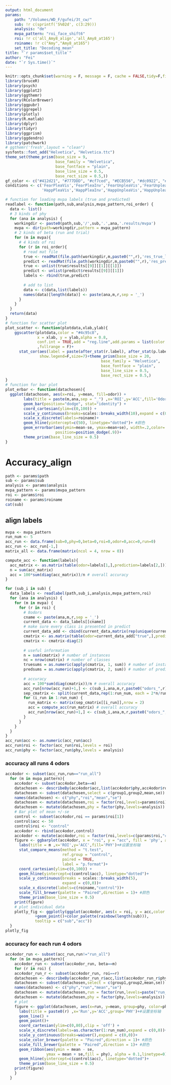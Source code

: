 ```yaml
---
output: html_document
params:
    path: "/Volumes/WD_F/gufei/3t_cw/"
    sub: !r c(sprintf('S%02d', c(3:29)))
    analysis: "de"
    mvpa_pattern: "roi_face_shift6"
    roi: !r c('all_Amy8_align','all_Amy8_at165')
    roiname: !r c("Amy","Amy8_at165")
    set_title: "Decoding_mean"
title: "`r params$set_title`"
author: "Fei"
date: "`r Sys.time()`"
---
```


```r
knitr::opts_chunk$set(warning = F, message = F, cache = FALSE,tidy=F,fig.align='center',fig.showtext=TRUE,results="hold",fig.show = "hold")
library(bruceR)
library(psych)
library(ggplot2)
library(ggthemr)
library(RColorBrewer)
library(ggpubr)
library(ggrepel)
library(plotly)
library(R.matlab)
library(dplyr)
library(tidyr)
library(ggprism)
library(ggdendro)
library(patchwork)
# ggthemr('fresh',layout = "clean")
sysfonts::font_add("Helvetica", "Helvetica.ttc")
theme_set(theme_prism(base_size = 9,
                      base_family = "Helvetica",
                      base_fontface = "plain",
                      base_line_size = 0.5,
                      base_rect_size = 0.5,))
gf_color <- c("#412d21", "#777DDD", "#cf7ced", "#ECB556", "#dc0922", "#4292C6", "#e45869", "#41AB5D")
conditions <- c('FearPleaVis','FearPleaInv','FearUnpleaVis','FearUnpleaInv',
                'HappPleaVis','HappPleaInv','HappUnpleaVis','HappUnpleaInv')
```

```r
# function for loading mvpa labels (true and predicted)
readlabel <- function(path,sub,analysis,mvpa_pattern,roi_order) {
  data <- list()
  # 3 kinds of phy
  for (ana in analysis) {
    workingdir <- paste0(path,sub,'/',sub,'.',ana,'.results/mvpa')
    mvpa <- dir(path=workingdir,pattern = mvpa_pattern)
    # 2 kinds of beta (run and trial)
    for (m in mvpa){
      # 4 kinds of roi
      for (r in roi_order){
        # read mat file
        true <- readMat(file.path(workingdir,m,paste0("",r),'res_true_labels.mat'))
        predict <- readMat(file.path(workingdir,m,paste0("",r),'res_predicted_labels.mat'))
        true <- unlist(true$results[[9]][[1]][[1]])
        predict <- unlist(predict$results[[9]][[1]])
        labels <- rbind(true,predict)
        
        # add to list
        data <- c(data,list(labels))
        names(data)[length(data)] <- paste(ana,m,r,sep = '_')
      }
    }
  }
  return(data)
}
# function for scatter plot
plot_scatter <- function(plotdata,xlab,ylab){
    ggscatter(plotdata,color = "#4c95c8",
              x = xlab, y = ylab,alpha = 0.8,
              conf.int = TRUE,add = "reg.line",add.params = list(color = "gray20")
              ,fullrange = F)+
      stat_cor(aes(label = paste(after_stat(r.label), after_stat(p.label), sep = "~`,`~")),
               show.legend=F,size=7)+theme_prism(base_size = 20,
                                          base_family = "Helvetica",
                                          base_fontface = "plain",
                                          base_line_size = 0.5,
                                          base_rect_size = 0.5,)
}
# function for bar plot
plot_erbar <- function(datachosen){
  ggplot(datachosen, aes(x=roi, y=mean, fill=odor)) + 
        labs(title = paste(m,ana,sep = "_") ,x='ROI',y='ACC',fill='Odor')+#设置坐标轴
        geom_bar(position="dodge", stat="identity") +
        coord_cartesian(ylim=c(0,100)) +
        scale_y_continuous(breaks=scales::breaks_width(10),expand = c(0,0))+
        scale_x_discrete(labels=roiname)+
        geom_hline(yintercept=c(50), linetype="dotted")+ #颜色
        geom_errorbar(aes(ymin=mean-se, ymax=mean+se), width=.2,color='black',
                      position=position_dodge(.9))+
        theme_prism(base_line_size = 0.5)
}
```

# Accuracy_align

```r
path <- params$path
sub <- params$sub
analysis <- params$analysis
mvpa_pattern <- params$mvpa_pattern
roi <- params$roi
roiname <- params$roiname
cat(sub)
```

## align labels
```r
mvpa <- mvpa_pattern
run_num <- 5
acc_run <- data.frame(sub=0,phy=0,beta=0,roi=0,odor=0,acc=0,run=0)
acc_run <- acc_run[-1,]
matrix_all <- data.frame(matrix(ncol = 4, nrow = 0))

compute_acc <- function(labels){
  acc_matrix <- as.matrix(table(odor=labels[1,],prediction=labels[2,]))
  n = sum(acc_matrix)
  acc = 100*sum(diag(acc_matrix))/n # overall accuracy
}

for (sub_i in sub) {
  data_labels <- readlabel(path,sub_i,analysis,mvpa_pattern,roi)
  for (ana in analysis) {
    for (m in mvpa) {
      for (r in roi) {
        # 8odors
        cname <- paste(ana,m,r,sep = '_')
        current_data <- data_labels[[cname]]
        # make sure every class is presented in predict
        current_data_add <- cbind(current_data,matrix(rep(unique(current_data["true",]),each=2),nrow = 2))
        cmatrix <- as.matrix(table(odor=current_data_add["true",],prediction=current_data_add["predict",]))
        cmatrix <- cmatrix-diag(2)
        
        # useful information
        n = sum(cmatrix) # number of instances
        nc = nrow(cmatrix) # number of classes
        truesums = as.numeric(apply(cmatrix, 1, sum)) # number of instances per class
        predsums = as.numeric(apply(cmatrix, 2, sum)) # number of predictions per class
        
        # accuracy
        acc = 100*sum(diag(cmatrix))/n # overall accuracy
        acc_run[nrow(acc_run)+1,] <- c(sub_i,ana,m,r,paste0("odors_",r),acc,"run_all")
        sep_cmatrix <- split(current_data,rep(1:run_num, each = 2*n/run_num))
        for (i_run in 1:run_num) {
          run_matrix <- matrix(sep_cmatrix[[i_run]],nrow = 2)
          acc = compute_acc(run_matrix) # overall accuracy
          acc_run[nrow(acc_run)+1,] <- c(sub_i,ana,m,r,paste0("odors_",r),acc,paste("run_",i_run))
        }
      }
    }
  }
}
acc_run$acc <- as.numeric(acc_run$acc)
acc_run$roi <- factor(acc_run$roi,levels = roi)
acc_run$phy <- factor(acc_run$phy,levels = analysis)
```

### accuracy all runs 4 odors
```r
acc4odor <- subset(acc_run,run=="run_all")
  for (m in mvpa_pattern){
    acc4odor <- subset(acc4odor,beta==m)
    datachosen <- describeBy(acc4odor$acc,list(acc4odor$phy,acc4odor$roi),mat=T)
    datachosen <- subset(datachosen,select = c(group1,group2,mean,se))
    names(datachosen) <- c("phy","roi","mean","se")
    datachosen <- mutate(datachosen,roi = factor(roi,levels=params$roi))
    datachosen <- mutate(datachosen,phy = factor(phy,levels=analysis))
    # Bar plot of mean +/-se
    control <- subset(acc4odor,roi == params$roi[1])
    control$acc <- 50
    control$roi <- "control"
    acc4odor <- rbind(acc4odor,control)
    acc4odor <- mutate(acc4odor,roi = factor(roi,levels=c(params$roi,"control")))
    figure <- ggbarplot(acc4odor, x = "roi", y = "acc", fill = 'phy', add = "mean_se")+
      labs(title = m ,x='ROI',y='ACC',fill='PHY')+#设置坐标轴
      stat_compare_means(method = "t.test",
                         ref.group = "control",
                         paired = TRUE,
                         label = "p.format")+
      coord_cartesian(ylim=c(0,100)) +
      geom_hline(yintercept=c(control$acc), linetype="dotted")+
      scale_y_continuous(breaks = scales::breaks_width(5),
                         expand = c(0,0))+
      scale_x_discrete(labels=c(roiname,"control"))+
      scale_fill_brewer(palette = "Paired",direction = 1)+ #颜色
      theme_prism(base_line_size = 0.5)
    print(figure)
    # plot individual data
    plotly_fig <- ggplotly(ggplot(acc4odor, aes(x = roi, y = acc,color = sub))
             +geom_point()+color_palette(rainbow(length(sub))),
             tooltip = c("sub","acc"))
  }
plotly_fig
```
### accuracy for each run 4 odors
```r
acc4odor_run <- subset(acc_run,run!="run_all")
  for (m in mvpa_pattern){
    acc4odor_run <- subset(acc4odor_run, beta==m)
    for (r in roi) {
    acc4odor_run_r <- subset(acc4odor_run, roi==r)
    datachosen <- describeBy(acc4odor_run_r$acc,list(acc4odor_run_r$phy,acc4odor_run_r$run),mat=T)
    datachosen <- subset(datachosen,select = c(group1,group2,mean,se))
    names(datachosen) <- c("phy","run","mean","se")
    datachosen <- mutate(datachosen,run = factor(run,levels=paste("run_",1:run_num)))
    datachosen <- mutate(datachosen,phy = factor(phy,levels=analysis))
    # plot
    figure <- ggplot(datachosen, aes(x=run, y=mean, group=phy, color=phy)) + 
      labs(title = paste0(r) ,x='Run',y='ACC',group='PHY')+#设置坐标轴
      geom_line() +
      geom_point()+
      coord_cartesian(ylim=c(0,80),clip = 'off') +
      scale_x_discrete(labels=as.character(1:run_num),expand = c(0,0))+
      scale_y_continuous(breaks=waiver(),expand = c(0,0))+
      scale_color_brewer(palette = "Paired",direction = 1)+ #颜色
      scale_fill_brewer(palette = "Paired",direction = 1)+ #颜色
      geom_ribbon(aes(ymin = mean - se,
                  ymax = mean + se,fill = phy), alpha = 0.1,linetype=0)+
      geom_hline(yintercept=c(control$acc), linetype="dotted")+
      theme_prism(base_line_size = 0.5)
    print(figure)
    }
  }
```